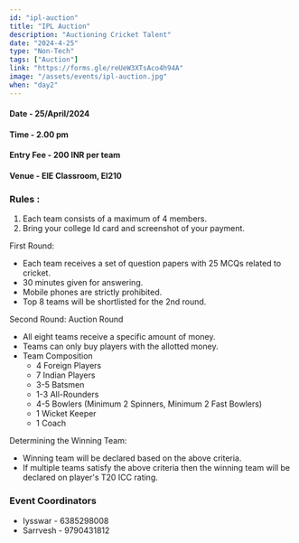 ```yaml
---
id: "ipl-auction"
title: "IPL Auction"
description: "Auctioning Cricket Talent"
date: "2024-4-25"
type: "Non-Tech"
tags: ["Auction"]
link: "https://forms.gle/reUeW3XTsAco4h94A"
image: "/assets/events/ipl-auction.jpg"
when: "day2"
---
```


<h4>Date - 25/April/2024</h4>
<h4>Time - 2.00 pm</h4>
<h4>Entry Fee - 200 INR per team</h4>
<h4>Venue - EIE Classroom, EI210</h4>
<h3>Rules :</h3>

1. Each team consists of a maximum of 4 members.
2. Bring your college Id card and screenshot of your payment.

First Round:

- Each team receives a set of question papers with 25 MCQs related to cricket.
- 30 minutes given for answering.
- Mobile phones are strictly prohibited.
- Top 8 teams will be shortlisted for the 2nd round.

Second Round: Auction Round

- All eight teams receive a specific amount of money.
- Teams can only buy players with the allotted money.
- Team Composition
  - 4 Foreign Players
  - 7 Indian Players
  - 3-5 Batsmen
  - 1-3 All-Rounders
  - 4-5 Bowlers (Minimum 2 Spinners, Minimum 2 Fast Bowlers)
  - 1 Wicket Keeper
  - 1 Coach

Determining the Winning Team:

- Winning team will be declared based on the above criteria.
- If multiple teams satisfy the above criteria then the winning team will be declared on player's T20 ICC rating.

<h3>Event Coordinators</h3>

- Iysswar - 6385298008
- Sarrvesh - 9790431812